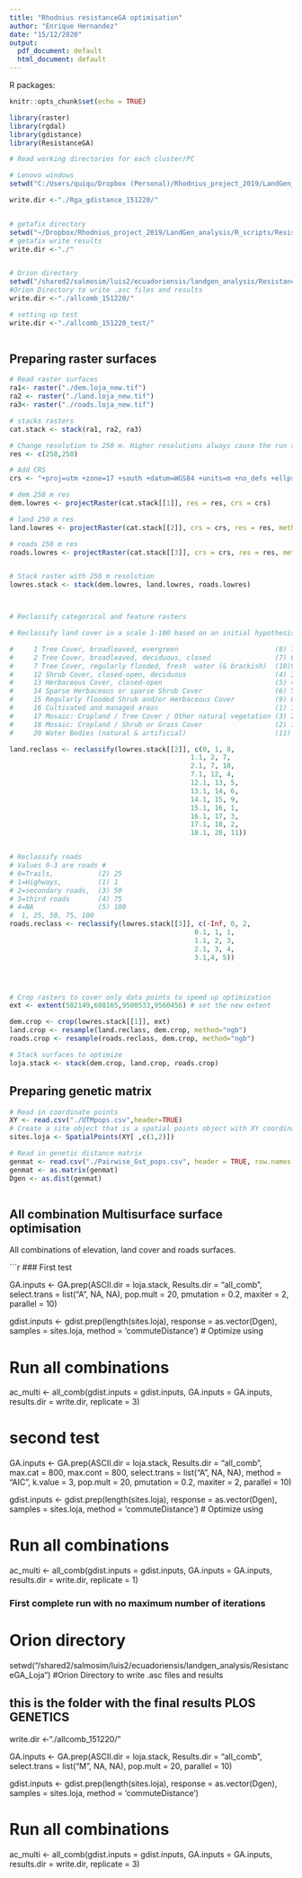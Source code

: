 ```yaml
---
title: "Rhodnius resistanceGA optimisation"
author: "Enrique Hernandez"
date: "15/12/2020"
output:
  pdf_document: default
  html_document: default
---
```



R packages:

```r
knitr::opts_chunk$set(echo = TRUE)

library(raster)
library(rgdal)
library(gdistance)
library(ResistanceGA)

# Read working directories for each cluster/PC

# Lenovo windows
setwd("C:/Users/quiqu/Dropbox (Personal)/Rhodnius_project_2019/LandGen_analysis/R_scripts/ResistanceGA_Loja/all_comb")

write.dir <-"./Rga_gdistance_151220/"


# getafix directory
setwd("~/Dropbox/Rhodnius_project_2019/LandGen_analysis/R_scripts/ResistanceGA_Loja/all_comb")
# getafix write results
write.dir <-"./"


# Orion directory
setwd("/shared2/salmosim/luis2/ecuadoriensis/landgen_analysis/ResistanceGA_Loja")
#Orion Directory to write .asc files and results
write.dir <-"./allcomb_151220/"

# setting up test
write.dir <-"./allcomb_151220_test/"



```

## Preparing raster surfaces

```r

# Read raster surfaces
ra1<- raster("./dem.loja_new.tif")
ra2 <- raster("./land.loja_new.tif")
ra3<- raster("./roads.loja_new.tif")

# stacks rasters
cat.stack <- stack(ra1, ra2, ra3)

# Change resolution to 250 m. Higher resolutions always cause the run to stop.
res <- c(250,250)

# Add CRS
crs <- "+proj=utm +zone=17 +south +datum=WGS84 +units=m +no_defs +ellps=WGS84 +towgs84=0,0,0"

# dem 250 m res
dem.lowres <- projectRaster(cat.stack[[1]], res = res, crs = crs)

# land 250 m res
land.lowres <- projectRaster(cat.stack[[2]], crs = crs, res = res, method = "ngb")

# roads 250 m res
roads.lowres <- projectRaster(cat.stack[[3]], crs = crs, res = res, method = "ngb")


# Stack raster with 250 m resolution
lowres.stack <- stack(dem.lowres, land.lowres, roads.lowres)



# Reclassify categorical and feature rasters

# Reclassify land cover in a scale 1-100 based on an initial hypothesis of resistance. E.g. fragmented areas (cultivated/cropland) have lower values of resistance to Rhodnius ecuadoriensis.

#     1 Tree Cover, broadleaved, evergreen                        (8) 70               
#     2 Tree Cover, broadleaved, deciduous, closed                (7) 60
#     7 Tree Cover, regularly flooded, fresh  water (& brackish)  (10)90
#     12 Shrub Cover, closed-open, deciduous                      (4) 30
#     13 Herbaceous Cover, closed-open                            (5) 40
#     14 Sparse Herbaceous or sparse Shrub Cover                  (6) 50
#     15 Regularly flooded Shrub and/or Herbaceous Cover          (9) 80
#     16 Cultivated and managed areas                             (1) 1
#     17 Mosaic: Cropland / Tree Cover / Other natural vegetation (3) 20
#     18 Mosaic: Cropland / Shrub or Grass Cover                  (2) 10
#     20 Water Bodies (natural & artificial)                      (11) 100

land.reclass <- reclassify(lowres.stack[[2]], c(0, 1, 8,
                                             1.1, 2, 7,
                                             2.1, 7, 10,
                                             7.1, 12, 4,
                                             12.1, 13, 5,
                                             13.1, 14, 6,
                                             14.1, 15, 9,
                                             15.1, 16, 1,
                                             16.1, 17, 3,
                                             17.1, 18, 2,
                                             18.1, 20, 11))


# Reclassify roads
# Values 0-3 are roads #
# 0=Trails,           (2) 25
# 1=Highways,         (1) 1
# 2=secondary roads,  (3) 50
# 3=third roads       (4) 75
# 4=NA                (5) 100
#  1, 25, 50, 75, 100
roads.reclass <- reclassify(lowres.stack[[3]], c(-Inf, 0, 2,
                                              0.1, 1, 1,
                                              1.1, 2, 3,
                                              2.1, 3, 4,
                                              3.1,4, 5))




# Crop rasters to cover only data points to speed up optimization
ext <- extent(582149,688165,9500533,9560456) # set the new extent

dem.crop <- crop(lowres.stack[[1]], ext)
land.crop <- resample(land.reclass, dem.crop, method="ngb")
roads.crop <- resample(roads.reclass, dem.crop, method="ngb")

# Stack surfaces to optimize
loja.stack <- stack(dem.crop, land.crop, roads.crop)


```

## Preparing genetic matrix


```r

# Read in coordinate points
XY <- read.csv("./UTMpops.csv",header=TRUE)
# Create a site object that is a spatial points object with XY coordinates
sites.loja <- SpatialPoints(XY[ ,c(1,2)])

# Read in genetic distance matrix
genmat <- read.csv("./Pairwise_Gst_pops.csv", header = TRUE, row.names = 1)
genmat <- as.matrix(genmat)
Dgen <- as.dist(genmat)



```

## All combination Multisurface surface optimisation

All combinations of elevation, land cover and roads surfaces.

```r

### First test

GA.inputs <- GA.prep(ASCII.dir = loja.stack,
                     Results.dir = "all_comb",
                     select.trans = list("A", NA, NA),
                     pop.mult = 20,
                     pmutation = 0.2,
                     maxiter = 2,
                     parallel = 10)

gdist.inputs <- gdist.prep(length(sites.loja),
                           response = as.vector(Dgen),
                           samples = sites.loja,
                           method = 'commuteDistance') # Optimize using 


# Run all combinations

ac_multi <- all_comb(gdist.inputs = gdist.inputs, 
                     GA.inputs = GA.inputs,
                     results.dir = write.dir,
                     replicate = 3)

# second test


GA.inputs <- GA.prep(ASCII.dir = loja.stack,
                     Results.dir = "all_comb",
                     max.cat = 800,
                     max.cont = 800,
                     select.trans = list("A", NA, NA),
                     method = "AIC",
                     k.value = 3,
                     pop.mult = 20,
                     pmutation = 0.2,
                     maxiter = 2,
                     parallel = 10)

gdist.inputs <- gdist.prep(length(sites.loja),
                           response = as.vector(Dgen),
                           samples = sites.loja,
                           method = 'commuteDistance') # Optimize using 


# Run all combinations

ac_multi <- all_comb(gdist.inputs = gdist.inputs, 
                     GA.inputs = GA.inputs,
                     results.dir = write.dir,
                     replicate = 1)



### First complete run with no maximum number of iterations

# Orion directory
setwd("/shared2/salmosim/luis2/ecuadoriensis/landgen_analysis/ResistanceGA_Loja")
#Orion Directory to write .asc files and results

## this is the folder with the final results PLOS GENETICS
write.dir <-"./allcomb_151220/"



GA.inputs <- GA.prep(ASCII.dir = loja.stack,
                     Results.dir = "all_comb",
                     select.trans = list("M", NA, NA),
                     pop.mult = 20,
                     parallel = 10)

gdist.inputs <- gdist.prep(length(sites.loja),
                           response = as.vector(Dgen),
                           samples = sites.loja,
                           method = 'commuteDistance')


# Run all combinations

ac_multi <- all_comb(gdist.inputs = gdist.inputs, 
                     GA.inputs = GA.inputs,
                     results.dir = write.dir,
                     replicate = 3)





